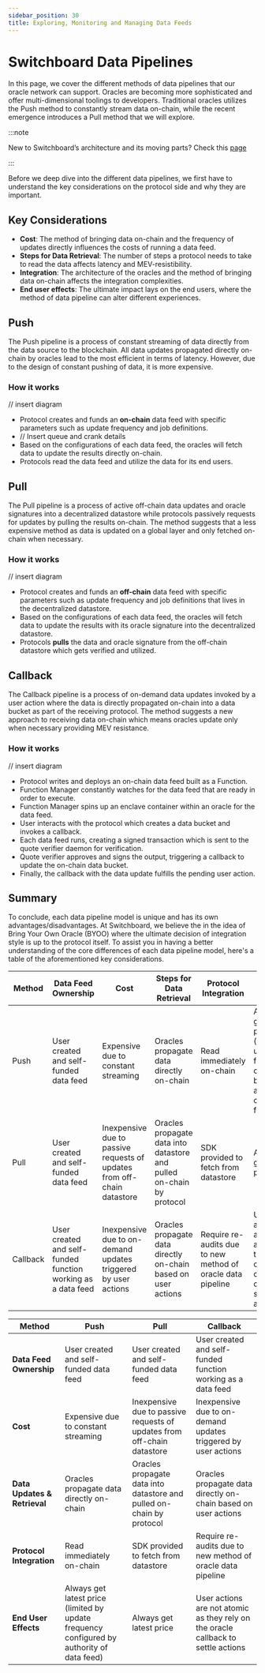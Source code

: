 ```yaml
---
sidebar_position: 30
title: Exploring, Monitoring and Managing Data Feeds
---
```


# Switchboard Data Pipelines

In this page, we cover the different methods of data pipelines that our
oracle network can support. Oracles are becoming more sophisticated and
offer multi-dimensional toolings to developers. Traditional oracles utilizes
the Push method to constantly stream data on-chain, while the recent emergence
introduces a Pull method that we will explore.

:::note

New to Switchboard’s architecture and its moving parts? Check this [page](https://docs.switchboard.xyz/arch/queues)

:::

Before we deep dive into the different data pipelines, we first have to
understand the key considerations on the protocol side and why they are important.

## Key Considerations

- **Cost**: The method of bringing data on-chain and the frequency of updates
  directly influences the costs of running a data feed.
- **Steps for Data Retrieval**: The number of steps a protocol needs to take
  to read the data affects latency and MEV-resistibility.
- **Integration**: The architecture of the oracles and the method of bringing
  data on-chain affects the integration complexities.
- **End user effects**: The ultimate impact lays on the end users, where the
  method of data pipeline can alter different experiences.

## Push

The Push pipeline is a process of constant streaming of data directly from
the data source to the blockchain. All data updates propagated directly on-chain
by oracles lead to the most efficient in terms of latency. However, due to the
design of constant pushing of data, it is more expensive.

### How it works

// insert diagram

- Protocol creates and funds an **on-chain** data feed with specific parameters
  such as update frequency and job definitions.
- // Insert queue and crank details
- Based on the configurations of each data feed, the oracles will fetch data to
  update the results directly on-chain.
- Protocols read the data feed and utilize the data for its end users.

## Pull

The Pull pipeline is a process of active off-chain data updates and oracle
signatures into a decentralized datastore while protocols passively requests
for updates by pulling the results on-chain. The method suggests that a less
expensive method as data is updated on a global layer and only fetched on-chain
when necessary.

### How it works

// insert diagram

- Protocol creates and funds an **off-chain** data feed with specific
  parameters such as update frequency and job definitions that lives
  in the decentralized datastore.
- Based on the configurations of each data feed, the oracles will fetch
  data to update the results with its oracle signature into the decentralized
  datastore.
- Protocols **pulls** the data and oracle signature from the off-chain
  datastore which gets verified and utilized.

## Callback

The Callback pipeline is a process of on-demand data updates invoked by a
user action where the data is directly propagated on-chain into a data bucket
as part of the receiving protocol. The method suggests a new approach to receiving
data on-chain which means oracles update only when necessary providing MEV resistance.

### How it works

// insert diagram

- Protocol writes and deploys an on-chain data feed built as a Function.
- Function Manager constantly watches for the data feed that are ready in order to
  execute.
- Function Manager spins up an enclave container within an oracle for the data feed.
- User interacts with the protocol which creates a data bucket and invokes a callback.
- Each data feed runs, creating a signed transaction which is sent to the quote
  verifier daemon for verification.
- Quote verifier approves and signs the output, triggering a callback to update
  the on-chain data bucket.
- Finally, the callback with the data update fulfills the pending user action.

## Summary

To conclude, each data pipeline model is unique and has its own advantages/disadvantages.
At Switchboard, we believe the in the idea of Bring Your Own Oracle (BYOO) where the
ultimate decision of integration style is up to the protocol itself. To assist you in
having a better understanding of the core differences of each data pipeline model, here's
a table of the aforementioned key considerations.

| Method   | Data Feed Ownership                                          | Cost                                                                    | Steps for Data Retrieval                                              | Protocol Integration                                        | End User Effects                                                                           |
| -------- | ------------------------------------------------------------ | ----------------------------------------------------------------------- | --------------------------------------------------------------------- | ----------------------------------------------------------- | ------------------------------------------------------------------------------------------ |
| Push     | User created and self-funded data feed                       | Expensive due to constant streaming                                     | Oracles propagate data directly on-chain                              | Read immediately on-chain                                   | Always get latest price (limited by update frequency configured by authority of data feed) |
| Pull     | User created and self-funded data feed                       | Inexpensive due to passive requests of updates from off-chain datastore | Oracles propagate data into datastore and pulled on-chain by protocol | SDK provided to fetch from datastore                        | Always get latest price                                                                    |
| Callback | User created and self-funded function working as a data feed | Inexpensive due to on-demand updates triggered by user actions          | Oracles propagate data directly on-chain based on user actions        | Require re-audits due to new method of oracle data pipeline | User actions are not atomic as they rely on the oracle callback to settle actions          |

| Method                       | Push                                                                                       | Pull                                                                    | Callback                                                                          |
| ---------------------------- | ------------------------------------------------------------------------------------------ | ----------------------------------------------------------------------- | --------------------------------------------------------------------------------- |
| **Data Feed Ownership**      | User created and self-funded data feed                                                     | User created and self-funded data feed                                  | User created and self-funded function working as a data feed                      |
| **Cost**                     | Expensive due to constant streaming                                                        | Inexpensive due to passive requests of updates from off-chain datastore | Inexpensive due to on-demand updates triggered by user actions                    |
| **Data Updates & Retrieval** | Oracles propagate data directly on-chain                                                   | Oracles propagate data into datastore and pulled on-chain by protocol   | Oracles propagate data directly on-chain based on user actions                    |
| **Protocol Integration**     | Read immediately on-chain                                                                  | SDK provided to fetch from datastore                                    | Require re-audits due to new method of oracle data pipeline                       |
| **End User Effects**         | Always get latest price (limited by update frequency configured by authority of data feed) | Always get latest price                                                 | User actions are not atomic as they rely on the oracle callback to settle actions |
